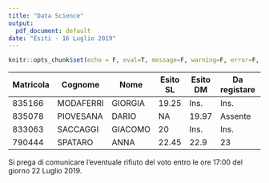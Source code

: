 ```yaml
---
title: "Data Science"
output:
  pdf_document: default
date: "Esiti - 16 Luglio 2019"
---
```


```r
knitr::opts_chunk$set(echo = F, eval=T, message=F, warning=F, error=F, comment=NA, cache=F, R.options=list(width=220))
```

| Matricola | Cognome | Nome | Esito SL | Esito DM | Da registare | 
|----|----|----|----|----|----|----|----|
| 835166 | MODAFERRI | GIORGIA |  19.25 | Ins.  | Ins. |
| 835078 | PIOVESANA | DARIO |  NA | 19.97  | Assente |
| 833063 | SACCAGGI | GIACOMO | 20 | Ins.  | Ins. |
| 790444 | SPATARO | ANNA | 22.45 | 22.9  | 23 |




Si prega di comunicare l’eventuale rifiuto del voto entro le ore 17:00 del giorno 22 Luglio 2019. 
